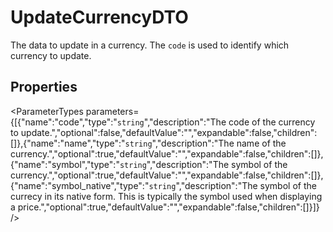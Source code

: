 
# UpdateCurrencyDTO

The data to update in a currency. The `code` is used to identify which currency to update.

## Properties

<ParameterTypes parameters={[{"name":"code","type":"`string`","description":"The code of the currency to update.","optional":false,"defaultValue":"","expandable":false,"children":[]},{"name":"name","type":"`string`","description":"The name of the currency.","optional":true,"defaultValue":"","expandable":false,"children":[]},{"name":"symbol","type":"`string`","description":"The symbol of the currency.","optional":true,"defaultValue":"","expandable":false,"children":[]},{"name":"symbol_native","type":"`string`","description":"The symbol of the currecy in its native form. This is typically the symbol used when displaying a price.","optional":true,"defaultValue":"","expandable":false,"children":[]}]} />
